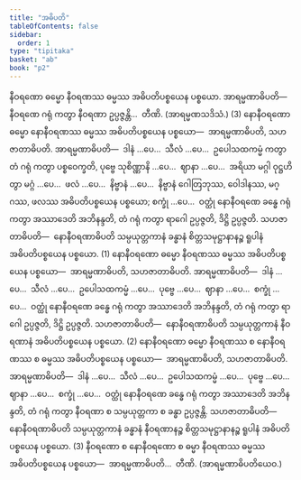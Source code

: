 ```yaml
---
title: "အဓိပတိ"
tableOfContents: false
sidebar:
  order: 1
type: "tipitaka"
basket: "ab"
book: "p2"
---
```



<DynamicBreadcrumb />

<Division number="28" book="p2" e="ch" v="38" p="219">

<Paragraph number="1948" book="p2">
နီဝရဏော ဓမ္မော နီဝရဏဿ ဓမ္မဿ အဓိပတိပစ္စယေန ပစ္စယော. <Emphasis>အာရမ္မဏာဓိပတိ</Emphasis>—  နီဝရဏေ ဂရုံ ကတွာ နီဝရဏာ ဥပ္ပဇ္ဇန္တိ…  တီဏိ. (အာရမ္မဏသဒိသံ.) (3)
</Paragraph>

</Division>
<Division number="29" book="p2" e="ch" v="38" p="219">

<Paragraph number="1949" book="p2">
နောနီဝရဏော ဓမ္မော နောနီဝရဏဿ ဓမ္မဿ အဓိပတိပစ္စယေန ပစ္စယော—  အာရမ္မဏာဓိပတိ, သဟဇာတာဓိပတိ. <Emphasis>အာရမ္မဏာဓိပတိ</Emphasis>—  ဒါနံ …ပေ…  သီလံ …ပေ…  ဥပေါသထကမ္မံ ကတွာ တံ ဂရုံ ကတွာ ပစ္စဝေက္ခတိ, ပုဗ္ဗေ သုစိဏ္ဏာနိ …ပေ…  ဈာနာ …ပေ…  အရိယာ မဂ္ဂါ ဝုဋ္ဌဟိတွာ မဂ္ဂံ …ပေ…  ဖလံ …ပေ…  နိဗ္ဗာနံ …ပေ…  နိဗ္ဗာနံ ဂေါတြဘုဿ, ဝေါဒါနဿ, မဂ္ဂဿ, ဖလဿ အဓိပတိပစ္စယေန ပစ္စယော; စက္ခုံ …ပေ…  ဝတ္ထုံ နောနီဝရဏေ ခန္ဓေ ဂရုံ ကတွာ အဿာဒေတိ အဘိနန္ဒတိ, တံ ဂရုံ ကတွာ ရာဂေါ ဥပ္ပဇ္ဇတိ, ဒိဋ္ဌိ ဥပ္ပဇ္ဇတိ. <Emphasis>သဟဇာတာဓိပတိ</Emphasis>—  နောနီဝရဏာဓိပတိ သမ္ပယုတ္တကာနံ ခန္ဓာနံ စိတ္တသမုဋ္ဌာနာနဉ္စ ရူပါနံ အဓိပတိပစ္စယေန ပစ္စယော. (1)
</Paragraph>

<Paragraph number="1950" book="p2">
နောနီဝရဏော ဓမ္မော နီဝရဏဿ ဓမ္မဿ အဓိပတိပစ္စယေန ပစ္စယော—  အာရမ္မဏာဓိပတိ, သဟဇာတာဓိပတိ. <Emphasis>အာရမ္မဏာဓိပတိ</Emphasis>—  ဒါနံ …ပေ…  သီလံ …ပေ…  ဥပေါသထကမ္မံ …ပေ…  ပုဗ္ဗေ …ပေ…  ဈာနာ …ပေ…  စက္ခုံ …ပေ…  ဝတ္ထုံ နောနီဝရဏေ ခန္ဓေ ဂရုံ ကတွာ အဿာဒေတိ အဘိနန္ဒတိ, တံ ဂရုံ ကတွာ ရာဂေါ ဥပ္ပဇ္ဇတိ, ဒိဋ္ဌိ ဥပ္ပဇ္ဇတိ. <Emphasis>သဟဇာတာဓိပတိ</Emphasis>—  နောနီဝရဏာဓိပတိ သမ္ပယုတ္တကာနံ နီဝရဏာနံ အဓိပတိပစ္စယေန ပစ္စယော. (2)
</Paragraph>

<Paragraph number="1951" book="p2">
နောနီဝရဏော ဓမ္မော နီဝရဏဿ စ နောနီဝရဏဿ စ ဓမ္မဿ အဓိပတိပစ္စယေန ပစ္စယော—  အာရမ္မဏာဓိပတိ, သဟဇာတာဓိပတိ. <Emphasis>အာရမ္မဏာဓိပတိ</Emphasis>—  ဒါနံ …ပေ…  သီလံ …ပေ…  ဥပေါသထကမ္မံ …ပေ…  ပုဗ္ဗေ …ပေ…  ဈာနာ …ပေ…  စက္ခုံ …ပေ…  ဝတ္ထုံ နောနီဝရဏေ ခန္ဓေ ဂရုံ ကတွာ အဿာဒေတိ အဘိနန္ဒတိ, တံ ဂရုံ ကတွာ နီဝရဏာ စ သမ္ပယုတ္တကာ စ ခန္ဓာ ဥပ္ပဇ္ဇန္တိ. <Emphasis>သဟဇာတာဓိပတိ</Emphasis>—  နောနီဝရဏာဓိပတိ သမ္ပယုတ္တကာနံ ခန္ဓာနံ နီဝရဏာနဉ္စ စိတ္တသမုဋ္ဌာနာနဉ္စ ရူပါနံ အဓိပတိပစ္စယေန ပစ္စယော. (3)
</Paragraph>

<Paragraph number="1952" book="p2">
နီဝရဏော စ နောနီဝရဏော စ ဓမ္မာ နီဝရဏဿ ဓမ္မဿ အဓိပတိပစ္စယေန ပစ္စယော—  အာရမ္မဏာဓိပတိ…  တီဏိ. (အာရမ္မဏာဓိပတိယေဝ.)
</Paragraph>
</Division>